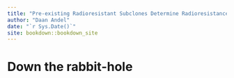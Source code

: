 ```yaml
--- 
title: "Pre-existing Radioresistant Subclones Determine Radioresistance in Rectal Cancer Organoids"
author: "Daan Andel"
date: "`r Sys.Date()`"
site: bookdown::bookdown_site
---
```


# Down the rabbit-hole

